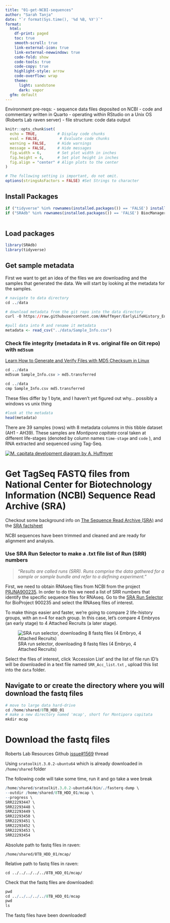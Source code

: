 ```yaml
---
title: "01-get-NCBI-sequences"
author: "Sarah Tanja"
date: "`r format(Sys.time(), '%d %B, %Y')`"  
format:
  html:
    df-print: paged
    toc: true
    smooth-scroll: true
    link-external-icon: true
    link-external-newwindow: true
    code-fold: show
    code-tools: true
    code-copy: true
    highlight-style: arrow
    code-overflow: wrap
    theme:
      light: sandstone
      dark: vapor
  gfm: default
---
```


Environment pre-reqs:
- sequence data files deposited on NCBI 
- code and commentary written in Quarto 
- operating within RStudio on a Unix OS (Roberts Lab raven server)
- file structure:
    code
    data
    output


```r

knitr::opts_chunk$set(
  echo = TRUE,         # Display code chunks
  eval = FALSE,         # Evaluate code chunks
  warning = FALSE,     # Hide warnings
  message = FALSE,     # Hide messages
  fig.width = 6,       # Set plot width in inches
  fig.height = 4,      # Set plot height in inches
  fig.align = "center" # Align plots to the center
)

# The following setting is important, do not omit.
options(stringsAsFactors = FALSE) #Set Strings to character

```


## Install Packages

```r

if ("tidyverse" %in% rownames(installed.packages()) == 'FALSE') install.packages('tidyverse')
if ("SRAdb" %in% rownames(installed.packages()) == 'FALSE') BiocManager::install("SRAdb")
 
```

## Load packages

```r
library(SRAdb)
library(tidyverse)
```


## Get sample metadata

First we want to get an idea of the files we are downloading and the samples that generated the data. We will start by looking at the metadata for the samples.

```r
# navigate to data directory
cd ../data

# download metadata from the git repo into the data directory
curl -O https://raw.githubusercontent.com/AHuffmyer/EarlyLifeHistory_Energetics/master/Mcap2020/Data/TagSeq/Sample_Info.csv  

```

```r
#pull data into R and rename it metadata 
metadata <- read_csv("../data/Sample_Info.csv")
```

### Check file integrity (metadata in R vs. original file on Git repo) with `md5sum`

::: callout-info
[Learn How to Generate and Verify Files with MD5 Checksum in Linux](https://www.tecmint.com/generate-verify-check-files-md5-checksum-linux/)
:::

```r
cd ../data
md5sum Sample_Info.csv > md5.transferred
```


```r
cd ../data
cmp Sample_Info.csv md5.transferred
```
These files differ by 1 byte, and I haven't yet figured out why... possibly a windows vs unix thing

```r
#look at the metadata
head(metadata)
```

There are 39 samples (rows) with 8 metadata columns in this tibble dataset (AH1 - AH39). These samples are *Montipora capitata* coral taken at different life-stages (denoted by column names `time-stage` and `code` ), and RNA extracted and sequenced using Tag-Seq.

[![M. capitata development diagram by A. Huffmyer](https://user-images.githubusercontent.com/32178010/211181816-cf21abb7-7038-4f86-9aca-3ca326a958ce.png)](https://github.com/AHuffmyer/EarlyLifeHistory_Energetics)


# Get TagSeq FASTQ files from National Center for Biotechnology Information (NCBI) Sequence Read Archive (SRA)

::: callout-info
Checkout some background info on [The Sequence Read Archive (SRA)](https://linsalrob.github.io/ComputationalGenomicsManual/Databases/SRA.html#:~:text=A%20Study%20(SRP)%20has%20one,want%20to%20download%20from%20NCBI.) and the [SRA factsheet](https://www.ncbi.nlm.nih.gov/core/assets/sra/files/Factsheet_SRA.pdf)
:::

NCBI sequences have been trimmed and cleaned and are ready for alignment and analysis.

### Use SRA Run Selector to make a .txt file list of Run (SRR) numbers

> *"Results are called runs (SRR). Runs comprise the data gathered for a sample or sample bundle and refer to a defining experiment."*

First, we need to obtain RNAseq files from NCBI from the project [PRJNA900235](https://www.ncbi.nlm.nih.gov/bioproject/?term=PRJNA900235). In order to do this we need a list of SRR numbers that identify the specific sequence files for RNAseq. Go to the [SRA Run Selector](https://www.ncbi.nlm.nih.gov/Traces/study/?query_key=9&WebEnv=MCID_64358c3e49f6486f57b185c1&o=acc_s%3Aa) for BioProject 900235 and select the RNAseq files of interest.

To make things easier and faster, we're going to compare 2 life-history groups, with an n=4 for each group. In this case, let's compare 4 Embryos (an early stage) to 4 Attached Recruits (a later stage).

![SRA run selector, downloading 8 fastq files (4 Embryo, 4 Attached Recruits)](images/sra-run-selector.png){fig-align="center"}

Select the files of interest, click 'Accession List' and the list of file run ID's will be downloaded in a text file named `SRR_Acc_list.txt` , upload this list into the `data` folder.

## Navigate to or create the directory where you will download the fastq files

```r
# move to large data hard-drive 
cd /home/shared/8TB_HDD_01
# make a new directory named 'mcap', short for Montipora capitata
mkdir mcap
```

# Download the fastq files

Roberts Lab Resources Github [issue#1569](https://github.com/RobertsLab/resources/issues/1569) thread

Using `sratoolkit.3.0.2-ubuntu64` which is already downloaded in `/home/shared` folder

::: callout-caution
The following code will take some time, run it and go take a wee break
:::

```r
/home/shared/sratoolkit.3.0.2-ubuntu64/bin/./fasterq-dump \
--outdir /home/shared/8TB_HDD_01/mcap \
--progress \
SRR22293447 \
SRR22293448 \
SRR22293449 \
SRR22293450 \
SRR22293451 \
SRR22293452 \
SRR22293453 \
SRR22293454
```

Absolute path to fastq files in raven:

`/home/shared/8TB_HDD_01/mcap/`

Relative path to fastq files in raven:

`cd ../../../../../8TB_HDD_01/mcap/`

Check that the fastq files are downloaded:
```r
pwd
cd ../../../../../8TB_HDD_01/mcap
pwd
ls
```

The fastq files have been downloaded!


